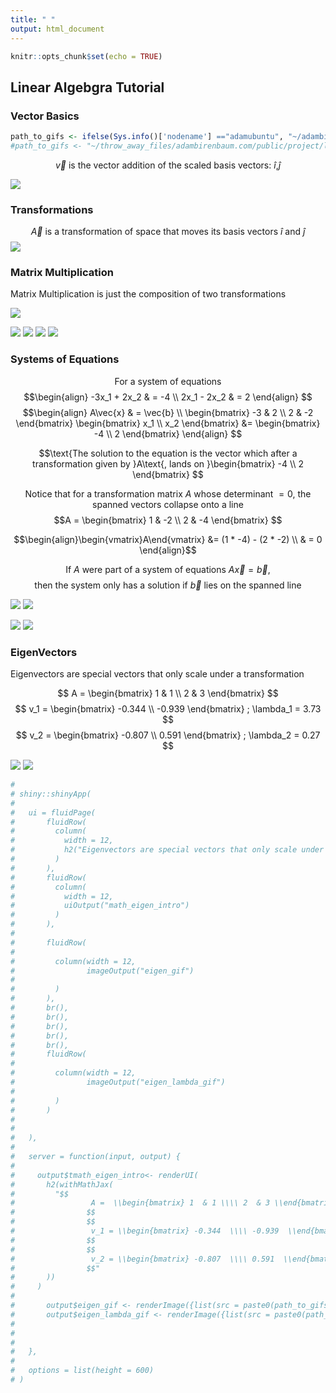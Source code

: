 ```yaml
---
title: " "
output: html_document
---
```


```r
knitr::opts_chunk$set(echo = TRUE)
```

## Linear Algebgra Tutorial 
### Vector Basics
```r
path_to_gifs <- ifelse(Sys.info()['nodename'] =="adamubuntu", "~/adambirenbaum.com/static/img/gifs/", "/var/www/adambirenbaum.com/static/img/gifs/")
#path_to_gifs <- "~/throw_away_files/adambirenbaum.com/public/project/linear-algebra-tutorial/gifs/"


```


$$\vec{v} \text{ is the vector addition of the scaled basis vectors: }\hat{i} \text{,} \hat{j}$$

![](/img/gifs/vector_basic.gif)





### Transformations

$$\vec{A} \text{ is a transformation of space that moves its basis vectors } \hat{i} \text{ and } \hat{j}$$
![](/img/gifs/transformation.gif)




### Matrix Multiplication

Matrix Multiplication is just the composition of two transformations

![](/img/gifs/matrix_composition_gif.gif)

![](/img/gifs/matrix_composition_gif2.gif)
![](/img/gifs/matrix_composition_inverse_gif.gif)
![](/img/gifs/matrix_composition_inverse_gif2.gif)
![](/img/gifs/matrix_composition_inverse_self_gif.gif)




### Systems of Equations

$$\text{For a system of equations}$$ 
                $$\begin{align}
                -3x_1 + 2x_2 & = -4   \\
                2x_1 - 2x_2 & = 2
                \end{align}
                $$
                $$\begin{align}
                A\vec{x} & = \vec{b}  \\
                \begin{bmatrix} -3  & 2 \\ 2  & -2 \end{bmatrix}
                \begin{bmatrix} x_1  \\ x_2   \end{bmatrix} &= \begin{bmatrix} -4  \\ 2   \end{bmatrix}
                \end{align} $$
      
  $$\text{The solution to the equation is the vector which after a transformation given by }A\text{, lands on }\begin{bmatrix} -4  \\ 2   \end{bmatrix} $$
                
$$ \text{Notice that for a transformation matrix }A\text{ whose determinant } = 0\text{, the spanned vectors collapse onto a line}$$
$$A =  \begin{bmatrix} 1  & -2 \\ 2  & -4 \end{bmatrix} $$ 
                
$$\begin{align}\begin{vmatrix}A\end{vmatrix} &= (1 * -4) - (2 * -2) \\
                & = 0
                \end{align}$$
                
$$\text{If }A \text{ were part of a system of equations } A\vec{x} = \vec{b}  \text{,}$$$$\text{then the system only has a solution if }\vec{b} \text{ lies on the spanned line}$$
              
              
              
![](/img/gifs/systems.gif)
![](/img/gifs/systems_inverse.gif)

![](/img/gifs/systems_det_span.gif)
![](/img/gifs/systems_det_solutions.gif)

### EigenVectors

Eigenvectors are special vectors that only scale under a transformation

$$
                 A =  \begin{bmatrix} 1  & 1 \\ 2  & 3 \end{bmatrix}
                $$
                $$
                 v_1 = \begin{bmatrix} -0.344  \\ -0.939  \end{bmatrix} ; \lambda_1 = 3.73
                $$
                $$
                 v_2 = \begin{bmatrix} -0.807  \\ 0.591  \end{bmatrix} ; \lambda_2 = 0.27
                $$

![](/img/gifs/eigen_gif.gif)
![](/img/gifs/eigen_lambda_gif.gif)

```r
# 
# shiny::shinyApp(
#   
#   ui = fluidPage(
#       fluidRow(
#         column(
#           width = 12,
#           h2("Eigenvectors are special vectors that only scale under a transformation")
#         )
#       ),
#       fluidRow(
#         column(
#           width = 12,
#           uiOutput("math_eigen_intro")
#         )
#       ),
#       
#       fluidRow(
#         
#         column(width = 12,
#                imageOutput("eigen_gif")
# 
#         )
#       ),
#       br(),
#       br(),
#       br(),
#       br(),
#       br(),
#       fluidRow(
#         
#         column(width = 12,
#                imageOutput("eigen_lambda_gif")
#                
#         )
#       )
#     
#     
#   ),
#   
#   server = function(input, output) {
#     
#     output$tmath_eigen_intro<- renderUI(
#       h2(withMathJax(
#         "$$
#                 A =  \\begin{bmatrix} 1  & 1 \\\\ 2  & 3 \\end{bmatrix}
#                $$
#                $$
#                 v_1 = \\begin{bmatrix} -0.344  \\\\ -0.939  \\end{bmatrix} ; \\lambda_1 = 3.73
#                $$
#                $$
#                 v_2 = \\begin{bmatrix} -0.807  \\\\ 0.591  \\end{bmatrix} ; \\lambda_2 = 0.27
#                $$"
#       ))
#     )
#     
#       output$eigen_gif <- renderImage({list(src = paste0(path_to_gifs,"eigen_gif.gif"),contentType = 'image/gif')},deleteFile = F)
#       output$eigen_lambda_gif <- renderImage({list(src = paste0(path_to_gifs,"eigen_lambda_gif.gif"),contentType = 'image/gif')},deleteFile = F)
# 
#     
#     
#   },
#   
#   options = list(height = 600)
# )


```

